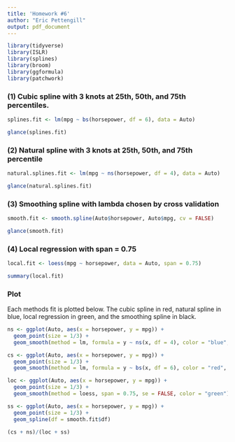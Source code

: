 ```yaml
---
title: 'Homework #6'
author: "Eric Pettengill"
output: pdf_document
---
```


```r
library(tidyverse)
library(ISLR)
library(splines)
library(broom)
library(ggformula)
library(patchwork)
```

### (1) Cubic spline with 3 knots at 25th, 50th, and 75th percentiles.

```r
splines.fit <- lm(mpg ~ bs(horsepower, df = 6), data = Auto)

glance(splines.fit)
```

### (2) Natural spline with 3 knots at 25th, 50th, and 75th percentile

```r
natural.splines.fit <- lm(mpg ~ ns(horsepower, df = 4), data = Auto)

glance(natural.splines.fit)
```

### (3) Smoothing spline with lambda chosen by cross validation

```r
smooth.fit <- smooth.spline(Auto$horsepower, Auto$mpg, cv = FALSE)

glance(smooth.fit)
```

### (4) Local regression with span = 0.75

```r
local.fit <- loess(mpg ~ horsepower, data = Auto, span = 0.75)

summary(local.fit)
```

### Plot

Each methods fit is plotted below. The cubic spline in red, natural spline in blue, local regression in green, and the smoothing spline in black.

```r
ns <- ggplot(Auto, aes(x = horsepower, y = mpg)) +
  geom_point(size = 1/3) +
  geom_smooth(method = lm, formula = y ~ ns(x, df = 4), color = "blue", se = FALSE) 

cs <- ggplot(Auto, aes(x = horsepower, y = mpg)) +
  geom_point(size = 1/3) +
  geom_smooth(method = lm, formula = y ~ bs(x, df = 6), color = "red", se = FALSE)

loc <- ggplot(Auto, aes(x = horsepower, y = mpg)) +
  geom_point(size = 1/3) +
  geom_smooth(method = loess, span = 0.75, se = FALSE, color = "green")

ss <- ggplot(Auto, aes(x = horsepower, y = mpg)) +
  geom_point(size = 1/3) +
  geom_spline(df = smooth.fit$df)

(cs + ns)/(loc + ss)
```


